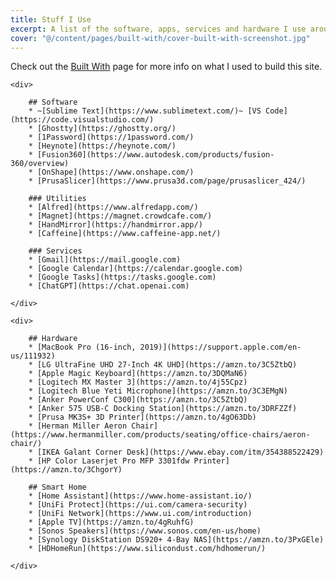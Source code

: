 ```yaml
---
title: Stuff I Use
excerpt: A list of the software, apps, services and hardware I use around the home.
cover: "@/content/pages/built-with/cover-built-with-screenshot.jpg"
---
```



Check out the [Built With](/built-with) page for more info on what I used to build this site.

<div class="grid grid-cols-2 gap-10 md:gap-20">

    <div>

        ## Software
        * ~[Sublime Text](https://www.sublimetext.com/)~ [VS Code](https://code.visualstudio.com/)
        * [Ghostty](https://ghostty.org/)
        * [1Password](https://1password.com/)
        * [Heynote](https://heynote.com/)
        * [Fusion360](https://www.autodesk.com/products/fusion-360/overview)
        * [OnShape](https://www.onshape.com/)
        * [PrusaSlicer](https://www.prusa3d.com/page/prusaslicer_424/)

        ### Utilities
        * [Alfred](https://www.alfredapp.com/)
        * [Magnet](https://magnet.crowdcafe.com/)
        * [HandMirror](https://handmirror.app/)
        * [Caffeine](https://www.caffeine-app.net/)

        ### Services
        * [Gmail](https://mail.google.com)
        * [Google Calendar](https://calendar.google.com)
        * [Google Tasks](https://tasks.google.com)
        * [ChatGPT](https://chat.openai.com)

    </div>

    <div>

        ## Hardware
        * [MacBook Pro (16-inch, 2019)](https://support.apple.com/en-us/111932)
        * [LG UltraFine UHD 27-Inch 4K UHD](https://amzn.to/3C5ZtbQ)
        * [Apple Magic Keyboard](https://amzn.to/3DQMaN6)
        * [Logitech MX Master 3](https://amzn.to/4j55Cpz)
        * [Logitech Blue Yeti Microphone](https://amzn.to/3C3EMgN)
        * [Anker PowerConf C300](https://amzn.to/3C5ZtbQ)
        * [Anker 575 USB-C Docking Station](https://amzn.to/3DRFZZf)
        * [Prusa MK3S+ 3D Printer](https://amzn.to/4gO63Db)
        * [Herman Miller Aeron Chair](https://www.hermanmiller.com/products/seating/office-chairs/aeron-chair/)
        * [IKEA Galant Corner Desk](https://www.ebay.com/itm/354388522429)
        * [HP Color Laserjet Pro MFP 3301fdw Printer](https://amzn.to/3ChgorY)

        ## Smart Home
        * [Home Assistant](https://www.home-assistant.io/)
        * [UniFi Protect](https://ui.com/camera-security)
        * [UniFi Network](https://www.ui.com/introduction)
        * [Apple TV](https://amzn.to/4gRuhfG)
        * [Sonos Speakers](https://www.sonos.com/en-us/home)
        * [Synology DiskStation DS920+ 4-Bay NAS](https://amzn.to/3PxGEle)
        * [HDHomeRun](https://www.silicondust.com/hdhomerun/)

    </div>

</div>

<AmazonDisclosure class="py-5" />

